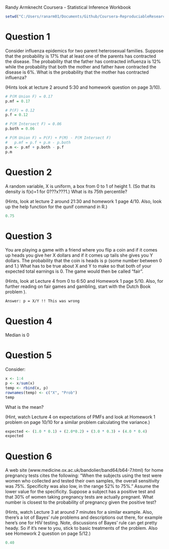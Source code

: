 Randy Armknecht
Coursera - Statistical Inference
Workbook

```r
setwd("C:/Users/ranarm01/Documents/Github/Coursera-ReproduciableResearch")
```

# Question 1
Consider influenza epidemics for two parent heterosexual families. Suppose that the probability is 17% that at least one of the parents has contracted the disease. The probability that the father has contracted influenza is 12% while the probability that both the mother and father have contracted the disease is 6%. What is the probability that the mother has contracted influenza?

(Hints look at lecture 2 around 5:30 and homework question on page 3/10). 
```r
# P(M Union F) = 0.17
p.mf = 0.17

# P(F) = 0.12
p.f = 0.12

# P(M Intersect F) = 0.06
p.both = 0.06

# P(M Union F) = P(F) + P(M) - P(M Intersect F)
#   p.mf = p.f + p.m - p.both
p.m <- p.mf + p.both - p.f
p.m
```

# Question 2
A random variable, X is uniform, a box from 0 to 1 of height 1. (So that its density is f(x)=1 for 0???x???1.) What is its 75th percentile?

(Hints, look at lecture 2 around 21:30 and homework 1 page 4/10. Also, look up the help function for the qunif command in R.)
```r
0.75
```

# Question 3
You are playing a game with a friend where you flip a coin and if it comes up heads you give her X dollars and if it comes up tails she gives you Y dollars. The probability that the coin is heads is p (some number between 0 and 1.) What has to be true about X and Y to make so that both of your expected total earnings is 0. The game would then be called "fair".

(Hints, look at Lecture 4 from 0 to 6:50 and Homework 1 page 5/10. Also, for further reading on fair games and gambling, start with the Dutch Book problem ). 

    Answer: p = X/Y !! This was wrong

# Question 4
Median is 0

# Question 5
Consider:
```r
x <- 1:4
p <- x/sum(x)
temp <- rbind(x, p)
rownames(temp) <- c("X", "Prob")
temp
```
What is the mean?

(Hint, watch Lecture 4 on expectations of PMFs and look at Homework 1 problem on page 10/10 for a similar problem calculating the variance.)
```r
expected <- (1.0 * 0.1) + (2.0*0.2) + (3.0 * 0.3) + (4.0 * 0.4)
expected
```

# Question 6
A web site (www.medicine.ox.ac.uk/bandolier/band64/b64-7.html) for home pregnancy tests cites the following: "When the subjects using the test were women who collected and tested their own samples, the overall sensitivity was 75%. Specificity was also low, in the range 52% to 75%." Assume the lower value for the specificity. Suppose a subject has a positive test and that 30% of women taking pregnancy tests are actually pregnant. What number is closest to the probability of pregnancy given the positive test?


(Hints, watch Lecture 3 at around 7 minutes for a similar example. Also, there's a lot of Bayes' rule problems and descriptions out there, for example here's one for HIV testing. Note, discussions of Bayes' rule can get pretty heady. So if it's new to you, stick to basic treatments of the problem. Also see Homework 2 question on page 5/12.) 

```r
0.40
```